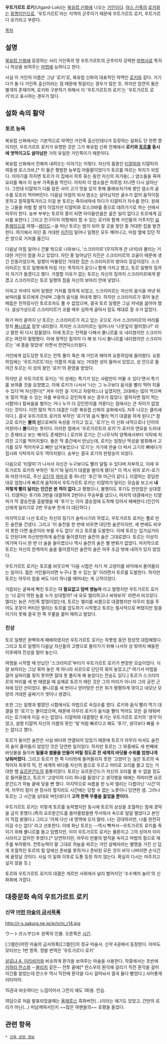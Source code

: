'''우트가르트 로키'''(Utgard-Loki)는 [[북유럽 신화]]에 나오는 [[거인]]이다. [[아스 신족]]의 [[로키]]와는 [[동명이인]]으로, '우트가르트'라는 지역의 군주이기 때문에 우트가르트 로키, 우트가르다 로키라고 부른다.

[[목차]]

== 설명 ==
[[북유럽 신화]]에 등장하는 서리 거인족의 땅 우트가르트의 군주이자 강력한 [[마법사]]로 특히나 허상을 보여주는 [[마법]]에 능하다고 한다.

사실 이 거인의 이름은 그냥 '로키'로, 북유럽 신화의 대표적인 악역인 [[로키]]와 같다. 거기다가 둘 다 거인족 출신이라는 점 때문에 헛갈리는 경우가 많은 듯. 하지만 엄연히 둘은 별개의 존재이며, 로키와 구분하기 위해서 이 '우트가르트의 로키'는 '우트가르트 로키'라고 표시하는 경우가 많다.

== 설화 속의 활약 ==
=== 토르 능욕 ===
북유럽 신화에서는 기본적으로 악역인 거인족 출신인데다가 등장하는 설화도 단 한편 뿐이지만, 우트가르트 로키가 유명한 것은 그가 북유럽 신화 전체에서 '''로키와 [[토르]]를 동시에 엿먹이고도 살아남은''' 거의 유일한 거인족이기 때문이다.

북유럽 신화에서 전해져 내려오는 이야기는 이렇다. 자신의 몸종인 [[티얄피]]와 티얄피의 여동생 로스크바,[* 이 둘은 평범한 농부집 아들딸이었다가 토르를 따르는 처지가 되었다. 이야기를 하자면 토르가 이 집에서 하루 묶는 동안 자신의 자가용(...) 염소들을 죽여 요리를 해서 이 농부 가족들을 먹인다. 어차피 이 염소들은 하루밤 지나면 다시 살아난다. 그런데 티얄피가 다들 잠든 사이 고기 맛을 있지 못해 몰래보자기에 쌓인 염소의 골수를 모조리 먹어버린다. 다음날 아침이 되서 염소는 살아났지만 골수가 없어 움직이질 못하고 절뚝절뚝거리고  이걸 본 토르는 죽이네마네 하다가 티얄피가 자수를 한다. 원래는 그들을 처벌 할 생각 이었지만 티얄피와 로스크바를 종으로 데려가기로 하는 선에서 마무리 한다. 농부 부부는 토르의 종이 되면 아이들만큼은 굶은 일이 없다고 토르에게 감사를 표한다.] 그리고 친구이자 의형제라 할 수 있는 로키와 함께 거인들의 거주지인 [[요툰헤임]]으로 여행--[[레이드]]--을 떠난 토르는 밤이 되어 잘 곳을 찾던 중 거대한 집을 발견한다. 여기에서 자던 중 거대한 [[지진]]이 일어나 일행은 모두 깨어나고, 마침 옆에 있던 작은 방으로 거처를 옮긴다.

다음날 아침 일어나 건물 밖으로 나와보니, '스크리미르'(무지하게 큰 녀석)라 불리는 거대한 거인이 잠을 자고 있었다. 자던 중 일어났던 지진은 스크리미르의 코골이 때문에 생긴 진동이었으며, 일행이 머물렀던 거대한 집은 스크리미르의 벙어리 장갑이었다. 스크리미르는 토르 일행에게 마침 가는 목적지가 같으니 함께 가자고 했고, 토르 일행의 짐까지 자기가 들겠다고 했다. 거절할 이유가 없는 토르는 자신의 짐까지 스크리미르에게 맡겼고 스크리미르는 토르 일행의 짐을 자신의 보따리 안에 넣었다.

이윽고 저녁이 되어 일행은 거처를 정하게 되었고, 스크리미르는 자신의 음식을 꺼낸 뒤 보따리를 토르에게 건네며 그들의 음식을 꺼내게 했다. 하지만 스크리미르가 묶어 놓은 매듭은 천하장사인 토르조차도 풀 수 없었으며, 결국 토르 일행은 그날 저녁을 굶어야 했다. 설상가상으로 스크리미르가 코를 매우 심하게 골아서 잠도 제대로 잘 수가 없었다.

화가 머리 끝까지 난 토르는 스크리미르가 자고 있는 곳으로 가서 스크리미르의 머리를 망치 [[묠니르]]로 힘껏 내리쳤다. 하지만 스크리미르는 일어나서 '나뭇잎이 떨어졌나?' 라고 말한 뒤 다시 잠들었다. 이에 토르는 전력을 다해서 묠니르를 또 내리쳤지만 스크리미르는 여전히 멀쩡했다. 이에 젖먹던 힘까지 다 해 또 다시 묠니르를 내리쳤지만 스크리미르는 '새 똥을 맞았네' 라면서 천연덕스러웠다.

거인에게 압도당한 토르는 잔뜩 풀이 죽은 채 거인과 헤어져 요툰하임에 들어왔다. 요툰하임에는 '우트가르트'라는 이름의 처음 보는 거대한 성이 들어서 있었고, 성 안으로 들어간 토르는 이 성의 왕인 '로키'의 환영을 받았다.

하지만 곧 우트가르트 로키는 '이 성에는 특기가 있는 사람만이 머물 수 있다'면서 특기를 보여줄 것을 요청했고, 이에 로키가 나서서 '나는 그 누구보다 음식을 빨리 먹어 치울 수 있다'며 자신한다[* 겨우 이런 걸 가지고 자랑하느냐 싶겠지만, 고대에는 많이 먹으며 또 많이 먹을 수 있는 자를 부유하고 강인하게 보는 경우가 많았다. 말하자면 많이 먹는 시합이나 칼싸움을 벌이는 거나 누가 더 강인한지를 겨룬다는 점에서는 큰 차이가 없었다는 것이다. 이런 많이 먹기 대결은 다른 북유럽 신화의 설화에서도 자주 나오는 클리셰이다.]. 결국 우트가르트 로키의 부하인 '로기'와 음식 빨리 먹기 대결을 하게 된다.[* 참고로 로키는 '''불의 신'''으로써의 속성을 가지고 있고, '로기'는 이 신화 내적으로나 단어의 어원이나 '''불'''이라는 뜻이다. 이러한 점에서 '우르가르트의 로키'가 로키의 면모을 드러내는 존재라고 보는 해석도 존재한다.] 로키와 로기는 긴 나무식탁 양쪽에서부터 식탁에 차려진 고기를 먹어치웠다. 둘은 딱 중간에서 만났는데, 로키는 엄청난 먹성을 발휘해서 고기를 모두 먹어치우고 뼈만 남겨놓았으나 '로기'는 거기에 한술 더 떠서 고기의 뼈에다가 접시와 식탁까지 모두 먹어치웠다. 승부는 결국 로기의 판정승이 되었다.

다음으로 '티얄피'가 나서서 자신은 누구보다도 빨리 달릴 수 있다며 자부하고, 이에 우트가르트 로키의 부하인 '후기'와 달리기 대결을 벌이게 됐다[* 이 역시 위의 로키-로기와 마찬가지로, 주신 [[오딘]]의 [[까마귀]] 중 하나인 '후긴'와 어근이 같다.]. 티얄피는 장담한 대로 엄청나게 빠르게 움직여서 우트가르트 로키는 티얄피가 달리는 모습을 보고서 '''내 저렇게 빨리 달리는 인간은 본 적이 없다.'''고 평했으나, 불행이도 후기도 만만찮은 상대였다. 티얄피는 후기와 3번을 대결하여 2번이나 무승부를 냈으나, 마지막 대결에서는 티얄피가 막 결승전을 출발했을 때 '후기'는 이미 결승점에 도착해 있어서 패배한다.(인간이 신에게 달리기로 2번 무승부 한게 더 대단하다.)

마지막으로 나선 토르는 자신의 장기가 술마시기라 하였고, 우트가르트 로키는 뿔로 만든 술잔을 건넸다. 그리고 '이 술잔을 한 번에 비우면 대단한 술꾼이지만, 세 번에도 비우지 못한 다면 술꾼이라 부를 수도 없다' 라고 토르를 도발한다. 이에 토르는 입가심거리도 안된다며 자신만만하게 술잔을 들이켰지만 술잔의 술은 그대로였다. 토르는 이상히 여기며 다시 한 번 더 술을 들이켰으나 역시 술잔의 술은 별 변화가 없었다. 마지막으로 토르는 자신의 한계까지 술을 들이켰지만 술잔의 술은 아주 조금 밖에 내려가 있지 않았다.

우트가르트 로키는 토르를 비웃으며 '다음 시합은 저기 저 고양이를 바닥에서 들어올리는 일이다. 젊은 거인들이라면 누구나 할 수 있는 일' 이라면서 토르를 도발한다. 하지만 토르는 아무리 힘을 써도 다리 하나를 떼어내는 게 고작이었다.

거듭되는 굴욕에 빡친 토르는 '''다 필요없고 덤벼 썅놈아''' 라고 말했지만 우트가르트 로키는 '너 같이 약한 놈을 누가 상대할까? 내 유모 엘리하고나 싸워보지' 라면서 비꼬았다. 엘리는 늙은 거인족 할멈이었는데, 토르는 엘리를 씨름으로 대결했지만 아무리 힘을 주어도 꼿꼿이 버티던 엘리는 토르를 압도하기 시작했고 토르는 필사적으로 버텼지만 힘을 이기지 못해 결국 한 쪽 무릎을 꿇어 패하고 말았다.

=== 진상 ===
토르 일행은 완벽하게 패배하였지만 우트가르트 로키는 하룻밤 동안 정성껏 대접해줬다. 그리고 토르 일행이 다음날 자신들의 고향으로 돌아가기 위해 나서자 성 밖까지 배웅한 이후에야 진상을 털어 놓는다.

여행을 시작할 때 만났던 '스크리미르'부터가 우트가르트 로키가 변장한 모습이었다. 식량 보따리는 그냥 묶어 놓은 게 아니라 쇠끈으로 단단히 묶어 놓았고,[* 여기서 마법을 걸어 실마리를 찾지 못하면 절대 못 풀리게 해 놓았다는 전승도 있다.] 토르가 스크리미르의 머리를 세 번 때렸을 때 실제로 토르가 때린 것은 그의 머리가 아니라 그의 궁전 근처에 있던 산이었다. 묠니르를 세 번이나 얻어맞은 산은 위가 평평하게 깎이고 네모난 모양의 거대한 골짜기가 셋이나 생겼다.

또한 그는 일행과 벌였던 시합에서도 마법으로 속임수를 썼다. 로키와 음식 빨리 먹기 대결을 한 '로기'는 불이었으며, 때문에 아무리 로키가 음식을 빨리 먹어도 모든 걸 태워버리는 로기에게 이길 수는 없었다. 티얄피와 대결했던 후기는 우트가르트 로키의 '생각'이었고, 설령 티얄피 자신의 이름의 뜻인 '빛'처럼 빠르다고 해도 '후기', 생각보다 빠를 수는 없다고 했다.

토르가 들이킨 술잔은 사실 바다와 연결되어 있었기 때문에 토르가 아무리 마셔도 술잔의 술이 줄어들지 않았던 것은 당연한 일이었다. 하지만 토르는 그 와중에도 세 번째에 바닷물을 들이켜 '''밀물과 썰물을 만들어 버릴 정도로 전 세계의 바닷물 수위를 엄청나게 낮춰버렸다.''' 그리고 토르가 한 쪽 다리밖에 들어올리지 못한 '고양이'는 실은 토르의 숙적이자 최후의 적, 전 세계의 바다를 자신의 몸으로 두르고 머리로 꼬리를 물고 있는 거대한 뱀 [[요르문간드]]의 몸통이었다. 토르는 요르문간드가 자신의 꼬리를 물 수 없을 정도로 들어올렸고, 토르가 '고양이의 다리 하나를 들었다'고 생각했을 때에는 하마터면 요르문간드가 하늘 끝에 닿을 뻔 했다. 마지막으로 씨름을 한 노파 엘리는 다름아닌 '시간'이며, 아무리 힘이 센 장사라 할지라도 시간에는 당할 수 없는 노릇이니 당연한 셈. 그러나 토르는 그 시간을 상대로 버틴데다가 '''고작 한쪽 무릎을 꿇었을 뿐이다.'''

우트가르트 로키는 이렇게 토르를 농락했지만 동시에 토르의 상상을 초월하는 힘에 경악을 금치 못했다.(특히 요르문간드를 들어올렸을땐 무서워서 속으로 덜덜 떨었다고 본인이 직접 밝혔다.) 그리고 '이제 다신 내 영역에 오지 말라. 너는 강대하지만, 나를 완전히 이길 수는 없다' 라고 선포한다. 이에 화난 토르는 --역시 빡쳐서--우트가르트 로키를 죽이기 위해 묠니르를 들고 덤볐지만, 이미 우트가르트 로키는 물론이고 그의 성마저 이미 사라지고 없어진 후였다.[* 당연하지만, 아무리 만물의 법칙을 속이고 마법의 힘으로 재주를 부려봤자. 전투능력이 말 그대로 하늘을 찌르는 거인 살해자라는 별명을 가진 신 답게 초월적인 토르의 힘 앞에선 준비를 못하거나 준비된 모든 것이 바닥 나버리면 순식간에 끝장날 것이다. 사실 이 일화 이후로 도통 등장 하지 않는다. 확실히 다시는 마주치고 싶지 않을 듯.]

토르와 우트가르트 로키의 대결은 게르만 사회에서 널리 벌어지던 '수수께끼 놀이'의 신화화에 가깝다.

== 대중문화 속의 우트가르트 로키 ==
=== 신약 [[어떤 마술의 금서목록]] ===
http://r-s.sakura.ne.jp/w/n/ni_r14.jpg

ウートガルザロキ
왼쪽의 인물. 오른쪽은 [[시긴#s-2|시긴]].

[그렘린(어떤 마술의 금서목록)|그렘린]의 정규 마술사. 신약 4권에서 등장한다. 아마도 모티브는 1번 항목. 정발 번역은 '우트가르다 로키'

[[살로냐 A. 이리비카]]와 비슷하게 환각을 보여주는 마술을 사용한다. 작중에서는 초반에 [[키하라 란수|키하라 란스]]와 --[[블리치]] 같은-- 전투 끝에[* 란스우의 환각에 걸리기 직전 환각을 걸어 이긴줄 알았는데 란스우 역시 직전에 환각을 다시 걸어놔서 결국 둘다 뻗었다.] 사이좋게 리타이어.

15권과 비슷하다는 느낌이어서 그런지 얘도 1회용. 안습.

여담으로 처음 발표되었을때는 [[올레루스]] 흑화버전(...)이라는 얘기도 있었고, 간만의 로리가 아닌(...) 미남캐여서인지 ~~많은 여팬들의~~ 호평을 들었다.

== 관련 항목 ==
 * [[신화 관련 정보]]
